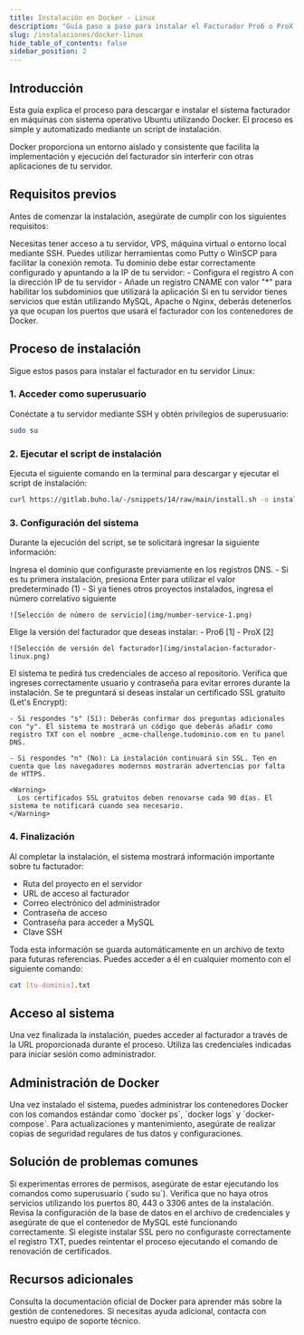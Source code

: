 ```yaml
---
title: Instalación en Docker - Linux
description: "Guía paso a paso para instalar el Facturador Pro6 o ProX en entornos Linux utilizando Docker, incluyendo requisitos previos y configuración completa."
slug: /instalaciones/docker-linux
hide_table_of_contents: false
sidebar_position: 2
---
```


## Introducción

Esta guía explica el proceso para descargar e instalar el sistema facturador en máquinas con sistema operativo Ubuntu utilizando Docker. El proceso es simple y automatizado mediante un script de instalación.

<Note>
  Docker proporciona un entorno aislado y consistente que facilita la implementación y ejecución del facturador sin interferir con otras aplicaciones de tu servidor.
</Note>

## Requisitos previos

Antes de comenzar la instalación, asegúrate de cumplir con los siguientes requisitos:

<AccordionGroup>
  <Accordion title="Acceso SSH al servidor">
    Necesitas tener acceso a tu servidor, VPS, máquina virtual o entorno local mediante SSH. Puedes utilizar herramientas como Putty o WinSCP para facilitar la conexión remota.
  </Accordion>
  <Accordion title="Configuración de dominio">
    Tu dominio debe estar correctamente configurado y apuntando a la IP de tu servidor:
    - Configura el registro A con la dirección IP de tu servidor
    - Añade un registro CNAME con valor "*" para habilitar los subdominios que utilizará la aplicación
  </Accordion>
  <Accordion title="Puertos libres">
    Si en tu servidor tienes servicios que están utilizando MySQL, Apache o Nginx, deberás detenerlos ya que ocupan los puertos que usará el facturador con los contenedores de Docker.
  </Accordion>
</AccordionGroup>

## Proceso de instalación

Sigue estos pasos para instalar el facturador en tu servidor Linux:

### 1. Acceder como superusuario

Conéctate a tu servidor mediante SSH y obtén privilegios de superusuario:

```bash
sudo su
```

### 2. Ejecutar el script de instalación

Ejecuta el siguiente comando en la terminal para descargar y ejecutar el script de instalación:

```bash
curl https://gitlab.buho.la/-/snippets/14/raw/main/install.sh -o install.sh && chmod +x install.sh && ./install.sh 
```

### 3. Configuración del sistema

Durante la ejecución del script, se te solicitará ingresar la siguiente información:

<Steps>
  <Step title="Configurar dominio">
    Ingresa el dominio que configuraste previamente en los registros DNS.
  </Step>
  <Step title="Número de servicio">
    - Si es tu primera instalación, presiona Enter para utilizar el valor predeterminado (1)
    - Si ya tienes otros proyectos instalados, ingresa el número correlativo siguiente
    
    ![Selección de número de servicio](img/number-service-1.png)
  </Step>
  <Step title="Seleccionar versión">
    Elige la versión del facturador que deseas instalar:
    - Pro6 [1]
    - ProX [2]
    
    ![Selección de versión del facturador](img/instalacion-facturador-linux.png)
  </Step>
  <Step title="Clonar repositorio">
    El sistema te pedirá tus credenciales de acceso al repositorio. Verifica que ingreses correctamente usuario y contraseña para evitar errores durante la instalación.
  </Step>
  <Step title="Configurar SSL">
    Se te preguntará si deseas instalar un certificado SSL gratuito (Let's Encrypt):
    
    - Si respondes "s" (Sí): Deberás confirmar dos preguntas adicionales con "y". El sistema te mostrará un código que deberás añadir como registro TXT con el nombre _acme-challenge.tudominio.com en tu panel DNS.
    
    - Si respondes "n" (No): La instalación continuará sin SSL. Ten en cuenta que los navegadores modernos mostrarán advertencias por falta de HTTPS.
    
    <Warning>
      Los certificados SSL gratuitos deben renovarse cada 90 días. El sistema te notificará cuando sea necesario.
    </Warning>
  </Step>
</Steps>

### 4. Finalización

Al completar la instalación, el sistema mostrará información importante sobre tu facturador:

- Ruta del proyecto en el servidor
- URL de acceso al facturador
- Correo electrónico del administrador
- Contraseña de acceso
- Contraseña para acceder a MySQL
- Clave SSH

<Tip>
  Toda esta información se guarda automáticamente en un archivo de texto para futuras referencias. Puedes acceder a él en cualquier momento con el siguiente comando:
  
  ```bash
  cat [tu-dominio].txt
  ```
</Tip>

## Acceso al sistema

Una vez finalizada la instalación, puedes acceder al facturador a través de la URL proporcionada durante el proceso. Utiliza las credenciales indicadas para iniciar sesión como administrador.

## Administración de Docker

<CardGroup cols={2}>
  <Card 
    title="Gestión de contenedores" 
    icon="docker">
    Una vez instalado el sistema, puedes administrar los contenedores Docker con los comandos estándar como `docker ps`, `docker logs` y `docker-compose`.
  </Card>
  <Card 
    title="Mantenimiento" 
    icon="wrench">
    Para actualizaciones y mantenimiento, asegúrate de realizar copias de seguridad regulares de tus datos y configuraciones.
  </Card>
</CardGroup>

## Solución de problemas comunes

<AccordionGroup>
  <Accordion title="Error de permisos">
    Si experimentas errores de permisos, asegúrate de estar ejecutando los comandos como superusuario (`sudo su`).
  </Accordion>
  <Accordion title="Problemas con puertos">
    Verifica que no haya otros servicios utilizando los puertos 80, 443 o 3306 antes de la instalación.
  </Accordion>
  <Accordion title="Fallo en la conexión a la base de datos">
    Revisa la configuración de la base de datos en el archivo de credenciales y asegúrate de que el contenedor de MySQL esté funcionando correctamente.
  </Accordion>
  <Accordion title="Certificado SSL no válido">
    Si elegiste instalar SSL pero no configuraste correctamente el registro TXT, puedes reintentar el proceso ejecutando el comando de renovación de certificados.
  </Accordion>
</AccordionGroup>

## Recursos adicionales

<CardGroup cols={2}>
  <Card 
    title="Documentación Docker" 
    href="https://docs.docker.com" 
    icon="docker">
    Consulta la documentación oficial de Docker para aprender más sobre la gestión de contenedores.
  </Card>
  <Card 
    title="Soporte técnico" 
    href="#" 
    icon="headset">
    Si necesitas ayuda adicional, contacta con nuestro equipo de soporte técnico.
  </Card>
</CardGroup>
